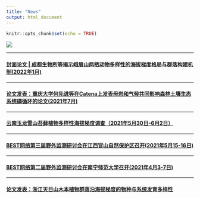 ```yaml
---
title: "News"
output: html_document
---
```


```r
knitr::opts_chunk$set(echo = TRUE)
```

![](Pictures/1st_page.png)
<hr>
#### [封面论文 | 成都生物所等揭示峨眉山两栖动物多样性的海拔梯度格局与群落构建机制(2022年1月)](News-202201.html)

<hr>
#### [论文发表：重庆大学何先进等在Catena上发表母岩和气候共同影响森林土壤生态系统磷循环的论文(2021年7月)](News-20210701.html)

<hr>
#### [云南玉龙雪山苔藓植物多样性海拔梯度调查（2021年5月30日-6月2日）](News-202106.html)

<hr>
#### [BEST网络第三届野外监测研讨会在江西官山自然保护区召开(2021年5月15-16日)](News-202105.html)

<hr>
#### [BEST网络第二届野外监测研讨会在南宁师范大学召开(2021年4月3-7日)](News-202104.html)

<hr>
#### [论文发表：浙江天目山木本植物群落沿海拔梯度的物种与系统发育多样性](News-20210501.html)


